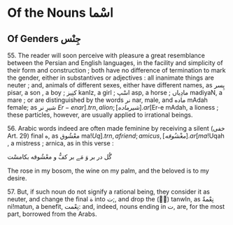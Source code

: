 # Of the Nouns [اسْما]{.ar}

## Of Genders [جِنْس]{.ar}

55\. The reader will soon perceive with pleasure a great resemblance 
between the Persian and English languages, in the facility and simplicity 
of their form and construction ; both have no difference of termination 
to mark the gender, either in substantives or adjectives : all inanimate 
things are neuter ; and, animals of different sexes, either have different 
names, as [پِسر]{.ar} [pisar]{.trn}, a son , a boy ; [کنِیز]{.ar} [kanIz]{.trn}, a girl ; [اسْپ]{.ar} [asp]{.trn}, a horse ; 
[مادِیاں]{.ar} [madiyaN]{.trn}, a mare ; or are distinguished by the words [نر]{.ar} [nar]{.trn}, male, 
and [ماده]{.ar} [mAdah]{.trn} female; as [شیرِ نر]{.ar} [$Er-e nar]{.trn}, a lion ; [شیرِ ماده]{.ar} [$Er-e mAdah]{.trn},
a lioness ; these particles, however, are usually applied to irrational beings. 

56\. Arabic words indeed are often made feminine by receiving a 
silent ([خفی]{.ar} Art. 29) final [ه]{.ar}, as [معْشُوق]{.ar} [ma!$Uq]{.trn}, a friend; amicus, 
[معْشُوقه]{.ar} [ma!$Uqah]{.trn} , a mistress ; arnica, as in this verse : 

[گُل در بر وَ مَے بر کفُّ و معْشُوقه بکامسْت]{.ar}

The rose in my bosom, the wine on my palm, and the beloved is to my 
desire. 

57\. But, if such noun do not signify a rational being, they consider it 
as neuter, and change the final [ة]{.ar} into [ت]{.ar};, and drop the ([◌ً]{.ar}) [tanwIn]{.trn2}, as 
[نِعْمةٌ]{.ar} [ni!matun]{.trn}, a benefit, [نِعْمت]{.ar}: and, indeed, nouns ending in [ت]{.ar}, are, 
for the most part, borrowed from the Arabs. 



